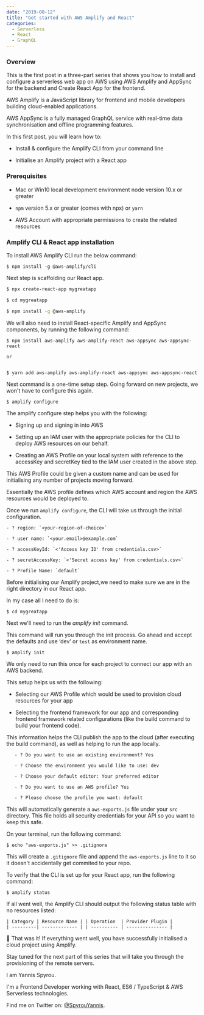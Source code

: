 ---
date: "2019-08-12"
title: "Get started with AWS Amplify and React"
categories:
  - Serverless
  - React
  - GraphQL
---

### Overview

This is the first post in a three-part series that shows you how to install 
and configure a serverless web app on AWS using AWS Amplify and AppSync 
for the backend and Create React App for the frontend.

AWS Amplify is a JavaScript library for frontend and mobile developers building cloud-enabled applications.

AWS AppSync is a fully managed GraphQL service with real-time data synchronisation and offline programming features.  

In this first post, you will learn how to:

  - Install &amp; configure the Amplify CLI from your command line
  
  - Initialise an Amplify project with a React app

### Prerequisites

- Mac or Win10 local development environment node version 10.x or greater

- `npm` version 5.x or greater (comes with npx) or `yarn`

- AWS Account with appropriate permissions to create the related resources

### Amplify CLI &amp; React app installation

To install AWS Amplify CLI run the below command:

```shell
$ npm install -g @aws-amplify/cli
```

Next step is scaffolding our React app.


```bash
$ npx create-react-app mygreatapp

$ cd mygreatapp

$ npm install -g @aws-amplify

```

We will also need to install React-specific Amplify and AppSync components, by running the following command:

```shell
$ npm install aws-amplify aws-amplify-react aws-appsync aws-appsync-react

or


$ yarn add aws-amplify aws-amplify-react aws-appsync aws-appsync-react
```

Next command is a one-time setup step.
Going forward on new projects, we won't have to configure this again. 

```shell
$ amplify configure
```

The amplify configure step helps you with the following:

- Signing up and signing in into AWS

- Setting up an IAM user with the appropriate policies for the CLI to deploy AWS resources on our behalf. 

- Creating an AWS Profile on your local system with reference to the accessKey and secretKey tied to the IAM user created in the above step. 

This AWS Profile could be given a custom name and can be used for initialising any number of projects moving forward. 

Essentially the AWS profile defines which AWS account and region the AWS resources would be deployed to.

Once we run `amplify configure`, the CLI will take us through the initial configuration.

```shell
- ? region: `<your-region-of-choice>`

- ? user name: `<your.email>@example.com`

- ? accessKeyId: `<'Access key ID' from credentials.csv>`

- ? secretAccessKey: `<'Secret access key' from credentials.csv>`
  
- ? Profile Name: `default` 
```

Before initialising our Amplify project,we need to make sure we are in the right directory in our React app.

In my case all I need to do is:

```shell
$ cd mygreatapp
```

Next we'll need to run the *amplify init* command.

This command will run you through the init process.
Go ahead and accept the defaults and use ‘dev’ or  `test` as environment name.

```shell
$ amplify init
```

We only need to run this once for each project to connect our app with an AWS backend. 

This setup helps us with the following:

- Selecting our AWS Profile which would be used to provision cloud resources for your app

- Selecting the frontend framework for our app and corresponding frontend framework related configurations (like the build command to build your frontend code). 

This information helps the CLI publish the app to the cloud (after executing the build command), as well as helping to run the app locally.

```shell
   - ? Do you want to use an existing environment? Yes

   - ? Choose the environment you would like to use: dev

   - ? Choose your default editor: Your preferred editor

   - ? Do you want to use an AWS profile? Yes

   - ? Please choose the profile you want: default
```

This will automatically generate a `aws-exports.js` file under your `src` directory.
This file holds all security credentials for your API so you want to keep this safe.

On your terminal, run the following command:

```shell
$ echo "aws-exports.js" >> .gitignore
```

This will create a `.gitignore` file and append the `aws-exports.js` line to 
it so it doesn't accidentally get commited to your repo.

To verify that the CLI is set up for your React app, run the following command:

```shell
$ amplify status
```

If all went well, the Amplify CLI should output the following status table with no resources listed:
```shell
| Category | Resource Name | | Operation  | Provider Plugin |
| ---------| ------------- | | ---------- | --------------- |
```
🎉 That was it! If everything went well, you have successfully
initialised a cloud project using Amplify.

Stay tuned for the next part of this series that will take you through the provisioning of the remote servers.

I am Yannis Spyrou.

I'm a Frontend Developer working with React, ES6 / TypeScript &amp; AWS Serverless technologies.

Find me on Twitter on: [@SpyrouYannis](https://twitter.com/SpyrouYannis).